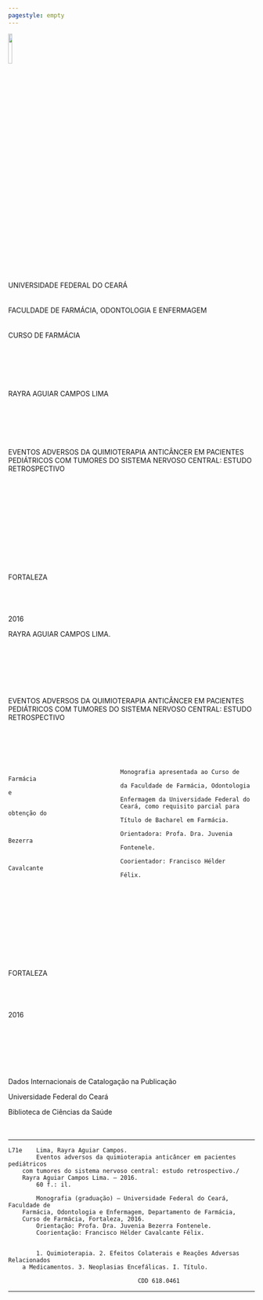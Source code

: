 ```yaml
---
pagestyle: empty
---
```


\centering
![](../fig/monop/image001.jpg){ width=12.5% } 
&nbsp;   
&nbsp;  
UNIVERSIDADE FEDERAL DO CEARÁ  
&nbsp;  
&nbsp;  
FACULDADE DE FARMÁCIA, ODONTOLOGIA E ENFERMAGEM  
&nbsp;  
&nbsp;  
CURSO DE FARMÁCIA  
&nbsp;  
&nbsp;  
&nbsp;  
&nbsp;  
&nbsp;  
&nbsp;  
RAYRA AGUIAR CAMPOS LIMA  
&nbsp;  
&nbsp;  
&nbsp;  
&nbsp;  
&nbsp;  
&nbsp;  
EVENTOS ADVERSOS DA QUIMIOTERAPIA ANTICÂNCER EM PACIENTES PEDIÁTRICOS COM TUMORES DO SISTEMA NERVOSO CENTRAL: ESTUDO RETROSPECTIVO  
&nbsp;  
&nbsp;  
&nbsp;  
&nbsp;  
&nbsp;  
&nbsp;  
&nbsp;  
&nbsp;  
&nbsp;  
&nbsp;  
&nbsp;  
&nbsp;  
FORTALEZA  
&nbsp;  
&nbsp;  
&nbsp;  
&nbsp;  
2016  
\pagebreak

RAYRA AGUIAR CAMPOS LIMA. 
&nbsp;  
&nbsp;  
&nbsp;  
&nbsp;  
&nbsp;  
&nbsp;  
&nbsp;  
&nbsp;  
EVENTOS ADVERSOS DA QUIMIOTERAPIA ANTICÂNCER EM PACIENTES PEDIÁTRICOS COM TUMORES DO SISTEMA NERVOSO CENTRAL: ESTUDO RETROSPECTIVO  
&nbsp;  
&nbsp;  
&nbsp;  
&nbsp;  

```

								Monografia apresentada ao Curso de Farmácia 
								da Faculdade de Farmácia, Odontologia e 
								Enfermagem da Universidade Federal do 
								Ceará, como requisito parcial para obtenção do 
								Título de Bacharel em Farmácia.

								Orientadora: Profa. Dra. Juvenia Bezerra 
								Fontenele.

								Coorientador: Francisco Hélder Cavalcante 
								Félix.
```
&nbsp;  
&nbsp;  
&nbsp;  
&nbsp;  
&nbsp;  
&nbsp;  
&nbsp;  
&nbsp;  
&nbsp;  
&nbsp;  
FORTALEZA  
&nbsp;  
&nbsp;  
&nbsp;  
&nbsp;  
2016
\pagebreak
&nbsp;  
&nbsp;  
&nbsp;  
&nbsp;  
&nbsp;  
&nbsp;  
&nbsp;  
&nbsp;  
Dados Internacionais de Catalogação na Publicação  
  
Universidade Federal do Ceará  
  
Biblioteca de Ciências da Saúde  
&nbsp;  
&nbsp;  

----------------------------------------------

```
L71e	Lima, Rayra Aguiar Campos.
		Eventos adversos da quimioterapia anticâncer em pacientes pediátricos 
	com tumores do sistema nervoso central: estudo retrospectivo./ 
	Rayra Aguiar Campos Lima. – 2016.
		60 f.: il.

		Monografia (graduação) – Universidade Federal do Ceará, Faculdade de 
	Farmácia, Odontologia e Enfermagem, Departamento de Farmácia, 
	Curso de Farmácia, Fortaleza, 2016.
		Orientação: Profa. Dra. Juvenia Bezerra Fontenele.
		Coorientação: Francisco Hélder Cavalcante Félix.

		
		1. Quimioterapia. 2. Efeitos Colaterais e Reações Adversas Relacionados 
	a Medicamentos. 3. Neoplasias Encefálicas. I. Título.

									 CDD 618.0461
```
-------------------------------------------

